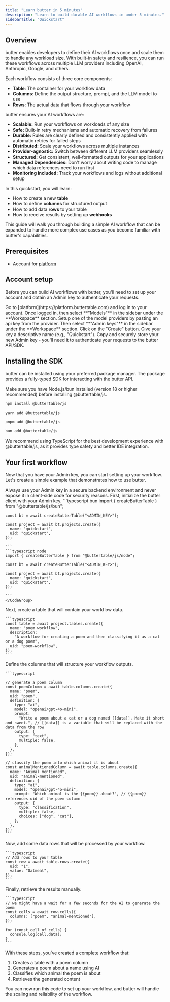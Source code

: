 ```yaml
---
title: "Learn butter in 5 minutes"
description: "Learn to build durable AI workflows in under 5 minutes."
sidebarTitle: "Quickstart"
---
```


## Overview

butter enables developers to define their AI workflows once and scale them to handle any workload size. With built-in safety and resilience, you can run these workflows across multiple LLM providers including OpenAI, Anthropic, Google, and others.

Each workflow consists of three core components:

- **Table**: The container for your workflow data
- **Columns**: Define the output structure, prompt, and the LLM model to use
- **Rows**: The actual data that flows through your workflow

butter ensures your AI workflows are:

- **Scalable:** Run your workflows on workloads of any size
- **Safe:** Built-in retry mechanisms and automatic recovery from failures
- **Durable:** Rules are clearly defined and consistently applied with automatic retries for failed steps
- **Distributed:** Scale your workflows across multiple instances
- **Provider-agnostic:** Switch between different LLM providers seamlessly
- **Structured:** Get consistent, well-formatted outputs for your applications
- **Managed Dependencies:** Don't worry about writing code to manage which data references need to run first
- **Monitoring included:** Track your workflows and logs without additional setup

In this quickstart, you will learn:

- How to create a new **table**
- How to define **columns** for structured output
- How to add data **rows** to your table
- How to receive results by setting up **webhooks**

This guide will walk you through building a simple AI workflow that can be expanded to handle more complex use cases as you become familiar with butter's capabilities.

## Prerequisites

- Account for [platform](https://platform.buttertable.com)

## Account setup

Before you can build AI workflows with butter, you'll need to set up your account and obtain an Admin key to authenticate your requests.

<Steps>
  <Step title="Open the butter platform">
    Go to [platform](https://platform.buttertable.com) and log in to your
    account.
  </Step>
  <Step title="Set up model provider">
    Once logged in, then select **"Models"** in the sidebar under the
    **Workspace** section. Setup one of the model providers by pasting an api
    key from the provider.
  </Step>
  <Step title="Get butter Admin key">
    Then select **"Admin keys"** in the sidebar under the **Workspace** section.
  </Step>
  <Step title="Generate a new Admin key">
    Click on the "Create" button. Give your key a descriptive name (e.g.,
    "Quickstart"). Copy and securely store your new Admin key - you'll need it
    to authenticate your requests to the butter API/SDK.
  </Step>
</Steps>

## Installing the SDK

butter can be installed using your preferred package manager. The package provides a fully-typed SDK for interacting with the butter API.

<Note>
  Make sure you have Node.js/bun installed (version 18 or higher recommended)
  before installing @buttertable/js.
</Note>

<CodeGroup>

```bash npm
npm install @buttertable/js
```

```bash yarn
yarn add @buttertable/js
```

```bash pnpm
pnpm add @buttertable/js
```

```bash bun
bun add @buttertable/js
```

</CodeGroup>

<Tip>
  We recommend using TypeScript for the best development experience with
  @buttertable/js, as it provides type safety and better IDE integration.
</Tip>

## Your first workflow

Now that you have your Admin key, you can start setting up your workflow. Let's create a simple example that demonstrates how to use butter.

<Warning>
  Always use your Admin key in a secure backend environment and never expose it
  in client-side code for security reasons.
</Warning>

<Steps>
  <Step title="Initialize the butter client">
    First, initialize the butter client with your Admin key.

   <CodeGroup>
    ```typescript bun
    import { createButterTable } from "@buttertable/js/bun";

    const bt = await createButterTable("<ADMIN_KEY>");

    const project = await bt.projects.create({
      name: "quickstart",
      uid: "quickstart",
    });

    ```
    ```typescript node
    import { createButterTable } from "@buttertable/js/node";

    const bt = await createButterTable("<ADMIN_KEY>");

    const project = await bt.projects.create({
      name: "quickstart",
      uid: "quickstart",
    });

    ```
    </CodeGroup>

  </Step>
  <Step title="Create a new table">
    Next, create a table that will contain your workflow data.

    ```typescript
    const table = await project.tables.create({
      name: "poem workflow",
      description:
        "A workflow for creating a poem and then classifying it as a cat or a dog poem",
      uid: "poem-workflow",
    });
    ```

  </Step>
  <Step title="Define columns for structured output">
    Define the columns that will structure your workflow outputs.

    ```typescript

    // generate a poem column
    const poemColumn = await table.columns.create({
      name: "poem",
      uid: "poem",
      definition: {
        type: "ai",
        model: "openai/gpt-4o-mini",
        prompt:
          "Write a poem about a cat or a dog named [[data]]. Make it short and sweet.", // [[data]] is a variable that will be replaced with the data from the row
        output: {
          type: "text",
          multiple: false,
        },
      },
    });

    // classify the poem into which animal it is about
    const animalMentionedColumn = await table.columns.create({
      name: "Animal mentioned",
      uid: "animal-mentioned",
      definition: {
        type: "ai",
        model: "openai/gpt-4o-mini",
        prompt: "Which animal is the {{poem}} about?", // {{poem}} references uid of the poem column
        output: {
          type: "classification",
          multiple: false,
          choices: ["dog", "cat"],
        },
      },
    });
    ```

  </Step>
  <Step title="Add data rows to your table">
    Now, add some data rows that will be processed by your workflow.

    ```typescript
    // Add rows to your table
    const row = await table.rows.create({
      uid: "1",
      value: "Oatmeal",
    });
    ```

  </Step>
  <Step title="Retrieve the results">
    Finally, retrieve the results manually.

    ```typescript
    // we might have a wait for a few seconds for the AI to generate the poem
    const cells = await row.cells({
      columns: ["poem", "animal-mentioned"],
    });

    for (const cell of cells) {
      console.log(cell.data);
    }
    ```

  </Step>
</Steps>

With these steps, you've created a complete workflow that:

1. Creates a table with a poem column
2. Generates a poem about a name using AI
3. Classifies which animal the poem is about
4. Retrieves the generated content

You can now run this code to set up your workflow, and butter will handle the scaling and reliability of the workflow.

